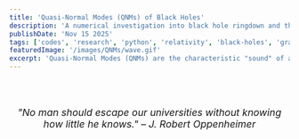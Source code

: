 ```yaml
---
title: 'Quasi-Normal Modes (QNMs) of Black Holes'
description: 'A numerical investigation into black hole ringdown and the complex frequencies of the Regge-Wheeler potential using Python.'
publishDate: 'Nov 15 2025'
tags: ['codes', 'research', 'python', 'relativity', 'black-holes', 'gravitation']
featuredImage: '/images/QNMs/wave.gif'
excerpt: 'Quasi-Normal Modes (QNMs) are the characteristic "sound" of a perturbed black hole. This project uses Python’s scientific computing stack (NumPy, SciPy) to numerically solve the wave equation and determine the complex frequencies of the black hole ringdown.'
---
```


<!-- Feynman Quote at the end -->
  <div class="feynman-quote">
    "No man should escape our universities without knowing how little he knows." – J. Robert Oppenheimer
  </div>
</Layout>



<style>
  .blog-posts-list__section {
    margin: var(--section-margin) auto;
  }

  .page-hero {
    text-align: center;
    padding: 3rem 0;
  }

  /* Feynman quote styling same as home page */
.feynman-quote {
  margin: 4rem 0;
  font-style: italic;
  text-align: center;
  color: var(--theme-text); /* normal text color, not grey */
  font-size: 1.1rem;
}

.feynman-quote p:last-child {
  font-style: normal; /* author not italic */
  font-weight: 500;
  margin-top: 1.5rem;
}

</style>

